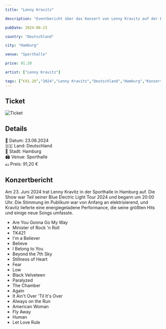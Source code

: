 ```yaml
---
title: "Lenny Kravitz"

description: "Eventbericht über das Konzert von Lenny Kravitz auf der Blue Electric Light Tour 2024 in der Sporthalle in Hamburg am 23.06.2024."

pubDate: 2024-06-23

country: "Deutschland"

city: "Hamburg"

venue: "Sporthalle"

price: 91.20

artist: ["Lenny Kravitz"]

tags: [“€91.20“,"2024","Lenny Kravitz","Deutschland","Hamburg","Konzert","BlueElectricLight","Foto","Sporthalle","Karsten Jahnke Konzertdirektion"]
---
```



## Ticket

![Ticket](../../../gallery/2024/06-23/2024-06-23_19-00-00.jpg)

## Details
📅 Datum: 23.06.2024  
🇩🇪 Land: Deutschland  
📍 Stadt: Hamburg  
🏟️ Venue: Sporthalle  
💶 Preis: 91,20 €  

## Konzertbericht

Am 23. Juni 2024 trat Lenny Kravitz in der Sporthalle in Hamburg auf. 
Die Show war Teil seiner Blue Electric Light Tour 2024 und begann um 20:00 Uhr. 
Die Stimmung im Publikum war von Anfang an elektrisierend, und Kravitz lieferte eine energiegeladene Performance, 
die seine größten Hits und einige neue Songs umfasste.

<Card title="Setlist" icon="list-format">

- Are You Gonna Go My Way
- Minister of Rock 'n Roll
- TK421
- I'm a Believer
- Believe
- I Belong to You
- Beyond the 7th Sky
- Stillness of Heart
- Fear
- Low
- Black Velveteen
- Paralyzed
- The Chamber
- Again
- It Ain't Over 'Til It's Over
- Always on the Run
- American Woman
- Fly Away
- Human
- Let Love Rule

</Card>
<LinkCard
    title="Mehr Informationen"
    href="https://fanieng.com/2024/06-23/2024-06-23-lenny-kravitz-hamburg-sporthalle/"
/>